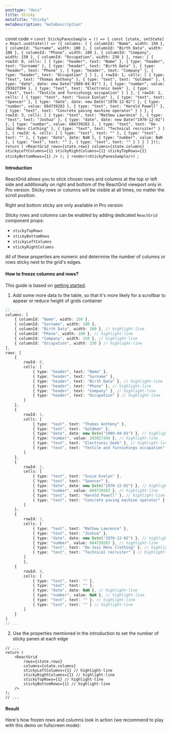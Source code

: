 ```yaml
---
posttype: "docs"
title: Sticky
metaTitle: "Sticky"
metaDescription: "metaDescription"
---
```

const code = `const StickyPanesSample = () => {
    const [state, setState] = React.useState(() => ({
        columns: [
            { columnId: "Name", width: 150 },
            { columnId: "Surname", width: 100 },
            { columnId: "Birth Data", width: 100 },
            { columnId: "Phone", width: 100 },
            { columnId: "Company", width: 150 },
            { columnId: "Occupation", width: 230 }
        ],
        rows: [
            {
                rowId: 0,
                cells: [
                    { type: "header", text: "Name" },
                    { type: "header", text: "Surname" },
                    { type: "header", text: "Birth Data" },
                    { type: "header", text: "Phone" },
                    { type: "header", text: "Company" },
                    { type: "header", text: "Occupation" }
                ]
            },
            {
                rowId: 1,
                cells: [
                    { type: "text", text: "Thomas Anthony" },
                    { type: "text", text: "Goldman" },
                    { type: "date", date: new Date("1989-04-01") },
                    { type: "number", value: 293827394 },
                    { type: "text", text: "Electronic Geek" },
                    { type: "text", text: "Textile and furnishings occupation" }
                ]
            },
            {
                rowId: 2,
                cells: [
                    { type: "text", text: "Susie Evelyn" },
                    { type: "text", text: "Spencer" },
                    { type: "date", date: new Date("1970-12-02") },
                    { type: "number", value: 684739283 },
                    { type: "text", text: "Harold Powell" },
                    { type: "text", text: "Concrete paving machine operator" }
                ]
            },
            {
                rowId: 3,
                cells: [
                    { type: "text", text: "Mathew Lawrence" },
                    { type: "text", text: "Joshua" },
                    { type: "date", date: new Date("1970-12-02") },
                    { type: "number", value: 684739283 },
                    { type: "text", text: "De-Jaiz Mens Clothing" },
                    { type: "text", text: "Technical recruiter" }
                ]
            },
            {
                rowId: 4,
                cells: [
                    { type: "text", text: "" },
                    { type: "text", text: "" },
                    { type: "date", date: NaN },
                    { type: "number", value: NaN },
                    { type: "text", text: "" },
                    { type: "text", text: "" }
                ]
            }
        ]
    }));
    return (
        <ReactGrid
            rows={state.rows}
            columns={state.columns}
            stickyLeftColumns={1}
            stickyRightColumns={1}
            stickyTopRows={1}
            stickyBottomRows={1}
        />
    );
}
render(<StickyPanesSample/>)
`;

#### Introduction

ReactGrid allows you to stick chosen rows and columns at the top or left side and additionally on right and bottom 
of the ReactGrid viewport only in Pro version. Sticky rows or columns will be visible at all times, no matter the scroll position.
 
<Alert color="primary">
	<i class="fas fa-exclamation-circle pr-3"></i>
	Right and bottom sticky are only available in Pro version
</Alert>

Sticky rows and columns can be enabled by adding dedicated `ReactGrid` component props:
- `stickyTopRows`
- `stickyBottomRows`
- `stickyLeftColumns`
- `stickyRightColumns`

All of these properties are numeric and determine the number of columns or rows sticky next to the grid's edges.

#### How to freeze columns and rows?

This guide is based on [getting started](/docs/3.0/1-getting-started/).

1. Add some more data to the table, so that it's more likely for a scrollbar to appear
or reduce height of grids container

```ts
// ...
columns: [
	{ columnId: "Name", width: 150 },
	{ columnId: "Surname", width: 100 },
	{ columnId: "Birth Data", width: 100 }, // highlight-line
	{ columnId: "Phone", width: 100 }, // highlight-line
	{ columnId: "Company", width: 150 }, // highlight-line
	{ columnId: "Occupation", width: 230 } // highlight-line
],
rows: [
	{
		rowId: 0,
		cells: [
			{ type: "header", text: "Name" },
			{ type: "header", text: "Surname" },
			{ type: "header", text: "Birth Data" }, // highlight-line
			{ type: "header", text: "Phone" }, // highlight-line
			{ type: "header", text: "Company" }, // highlight-line
			{ type: "header", text: "Occupation" } // highlight-line
		]
	},
	{
		rowId: 1,
		cells: [
			{ type: "text", text: "Thomas Anthony" },
			{ type: "text", text: "Goldman" },
			{ type: "date", date: new Date("1989-04-01") }, // highlight-line
			{ type: "number", value: 293827394 }, // highlight-line
			{ type: "text", text: "Electronic Geek" }, // highlight-line
			{ type: "text", text: "Textile and furnishings occupation" } // highlight-line
		]
	},
	{
		rowId: 2,
		cells: [
			{ type: "text", text: "Susie Evelyn" },
			{ type: "text", text: "Spencer" },
			{ type: "date", date: new Date("1970-12-02") }, // highlight-line
			{ type: "number", value: 684739283 }, // highlight-line
			{ type: "text", text: "Harold Powell" }, // highlight-line
			{ type: "text", text: "Concrete paving machine operator" } // highlight-line
		]
	},
	{
		rowId: 3,
		cells: [
			{ type: "text", text: "Mathew Lawrence" },
			{ type: "text", text: "Joshua" },
			{ type: "date", date: new Date("1970-12-02") }, // highlight-line
			{ type: "number", value: 684739283 }, // highlight-line
			{ type: "text", text: "De-Jaiz Mens Clothing" }, // highlight-line
			{ type: "text", text: "Technical recruiter" } // highlight-line
		]
		},
	{
		rowId: 4,
		cells: [
			{ type: "text", text: "" },
			{ type: "text", text: "" },
			{ type: "date", date: NaN }, // highlight-line
			{ type: "number", value: NaN }, // highlight-line
			{ type: "text", text: "" }, // highlight-line
			{ type: "text", text: "" } // highlight-line
		]
	}
]
// ...
```

2. Use the properties mentioned in the introduction to set the number of sticky panes at each edge

```tsx
// ...
return (
	<ReactGrid
		rows={state.rows}
		columns={state.columns}
		stickyLeftColumns={1} // highlight-line
		stickyRightColumns={1} // highlight-line
		stickyTopRows={1} // highlight-line
		stickyBottomRows={1} // highlight-line
	/>
);
// ...
```

#### Result

Here's how frozen rows and columns look in action (we recommend to play with this demo on fullscreen mode):

<LiveCode 
  code={code}
  title='Sticky live demo'
  noInline={true}
/> 